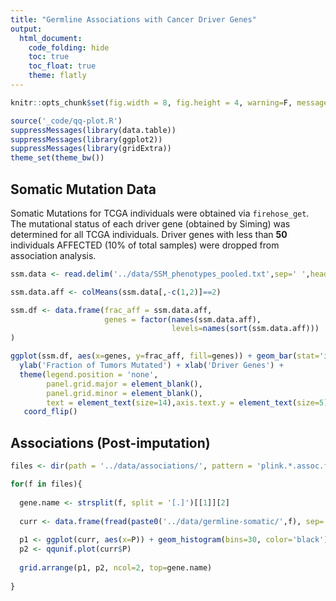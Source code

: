 ```yaml
---
title: "Germline Associations with Cancer Driver Genes"
output: 
  html_document:
    code_folding: hide
    toc: true
    toc_float: true
    theme: flatly
---
```



```r
knitr::opts_chunk$set(fig.width = 8, fig.height = 4, warning=F, message=F, comment=NA, fig.align = 'center')
```

```r
source('_code/qq-plot.R')
suppressMessages(library(data.table))
suppressMessages(library(ggplot2))
suppressMessages(library(gridExtra))
theme_set(theme_bw())
```

## Somatic Mutation Data

Somatic Mutations for TCGA individuals were obtained via `firehose_get`. The mutational status of each driver gene (obtained by Siming) was determined for all TCGA individuals. Driver genes with less than **50** individuals AFFECTED (10% of total samples) were dropped from association analysis.
 
```r

ssm.data <- read.delim('../data/SSM_phenotypes_pooled.txt',sep=' ',header=T)

ssm.data.aff <- colMeans(ssm.data[,-c(1,2)]==2)

ssm.df <- data.frame(frac_aff = ssm.data.aff, 
                     genes = factor(names(ssm.data.aff),
                                    levels=names(sort(ssm.data.aff)))
)

ggplot(ssm.df, aes(x=genes, y=frac_aff, fill=genes)) + geom_bar(stat='identity') +
  ylab('Fraction of Tumors Mutated') + xlab('Driver Genes') + 
  theme(legend.position = 'none', 
        panel.grid.major = element_blank(), 
        panel.grid.minor = element_blank(),
        text = element_text(size=14),axis.text.y = element_text(size=5)) +
   coord_flip()
```


## Associations (Post-imputation)


```r

files <- dir(path = '../data/associations/', pattern = 'plink.*.assoc.fisher.gz')

for(f in files){
  
  gene.name <- strsplit(f, split = '[.]')[[1]][2]
  
  curr <- data.frame(fread(paste0('../data/germline-somatic/',f), sep=' ', header=T, showProgress = F, verbose = F))
  
  p1 <- ggplot(curr, aes(x=P)) + geom_histogram(bins=30, color='black') + xlab('P-value') + ylab('Frequency')
  p2 <- qqunif.plot(curr$P)
  
  grid.arrange(p1, p2, ncol=2, top=gene.name)
  
}

```



